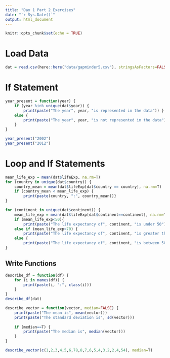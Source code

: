```yaml
---
title: "Day 1 Part 2 Exercises"
date: "`r Sys.Date()`"
output: html_document
---
```


```r
knitr::opts_chunk$set(echo = TRUE)
```


# Load Data
```r
dat = read.csv(here::here("data/gapminder5.csv"), stringsAsFactors=FALSE)
```

# If Statement
```r
year_present = function(year) {
    if (year %in% unique(dat$year)) {
        print(paste("The year", year, "is represented in the data")) }
    else {
        print(paste("The year", year, "is not represented in the data"))
    }
}

year_present("2002")
year_present("2012")
```

# Loop and If Statements
```r
mean_life_exp = mean(dat$lifeExp, na.rm=T)
for (country in unique(dat$country)) {
    country_mean = mean(dat$lifeExp[dat$country == country], na.rm=T)
    if (country_mean < mean_life_exp) {
        print(paste(country, ":", country_mean))}
}
```

```r
for (continent in unique(dat$continent)) {
    mean_life_exp = mean(dat$lifeExp[dat$continent==continent], na.rm=T)
    if (mean_life_exp<50){
        print(paste("The life expectancy of", continent, "is under 50"))}
    else if (mean_life_exp>70) {
        print(paste("The life expectancy of", continent, "is greater than 70"))}
    else {
        print(paste("The life expectancy of", continent, "is between 50 and 70"))}
}
```

## Write Functions
```r
describe_df = function(df) {
    for (i in names(df)) {
        print(paste(i, ":", class(i)))
    }
}
describe_df(dat)
```

```r
describe_vector = function(vector, median=FALSE) {
    print(paste("The mean is", mean(vector)))
    print(paste("The standard deviation is", sd(vector)))
    
    if (median==T) {
        print(paste("The median is", median(vector)))
    }
}

describe_vector(c(1,2,3,4,5,6,78,8,7,6,5,4,3,2,2,4,54), median=T)
```





































